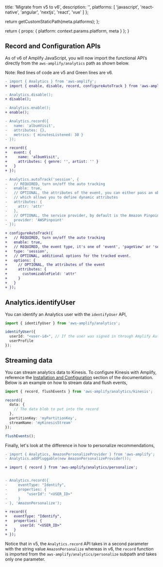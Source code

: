 
  title: 'Migrate from v5 to v6',
  description: '',
  platforms: [
    'javascript',
    'react-native',
    'angular',
    'nextjs',
    'react',
    'vue'
  ]
};

  return getCustomStaticPath(meta.platforms);
};

  return {
    props: {
      platform: context.params.platform,
      meta
    }
  };
}

## Record and Configuration APIs

As of v6 of Amplify JavaScript, you will now import the functional API’s directly from the `aws-amplify/analytics` path as shown below. 

Note: Red lines of code are v5 and Green lines are v6.

```diff
- import { Analytics } from 'aws-amplify';
+ import { enable, disable, record, configureAutoTrack } from 'aws-amplify/analytics';

- Analytics.disable();
+ disable();

- Analytics.enable();
+ enable();

- Analytics.record({
-   name: 'albumVisit',
-   attributes: {},
-   metrics: { minutesListened: 30 }
- });

+ record({
+   event: {
+     name: 'albumVisit',
+     attributes: { genre: '', artist: '' }
+   }
+ });

- Analytics.autoTrack('session', {
-   // REQUIRED, turn on/off the auto tracking
-   enable: true,
-   // OPTIONAL, the attributes of the event, you can either pass an object or a function
-   // which allows you to define dynamic attributes
-   attributes: {
-     attr: 'attr'
-   },
-   // OPTIONAL, the service provider, by default is the Amazon Pinpoint
-   provider: 'AWSPinpoint'
- });

+ configureAutoTrack({
+   // REQUIRED, turn on/off the auto tracking
+   enable: true,
+   // REQUIRED, the event type, it's one of 'event', 'pageView' or 'session'
+   type: 'session',
+   // OPTIONAL, additional options for the tracked event.
+   options: {
+     // OPTIONAL, the attributes of the event
+     attributes: {
+       customizableField: 'attr'
+     }
+   }
+ });
```
## Analytics.identifyUser

You can identify an Analytics user with the `identifyUser` API, 

```ts
import { identifyUser } from 'aws-amplify/analytics';

identifyUser({
  userId: "<user-id>", // If the user was signed in through Amplify Auth's signIn method you can retrieve the current user's ID from there.
  userProfile
});

```
## Streaming data
You can stream analytics data to Kinesis. To configure Kinesis with Amplify, reference the [Installation and Configuration](https://docs.amplify.aws/react/build-a-backend/more-features/analytics/streaming-data/#installation-and-configuration) section of the documentation. Below is an example on how to stream data and flush events,

```ts
import { record, flushEvents } from 'aws-amplify/analytics/kinesis';

record({
  data: {
    // The data blob to put into the record
  },
  partitionKey: 'myPartitionKey',
  streamName: 'myKinesisStream'
});

flushEvents();
```
Finally, let's look at the difference in how to personalize recommendations,

```diff
- import { Analytics, AmazonPersonalizeProvider } from 'aws-amplify';
- Analytics.addPluggable(new AmazonPersonalizeProvider());

+ import { record } from 'aws-amplify/analytics/personalize';


- Analytics.record({
-     eventType: "Identify",
-     properties: {
-         "userId": "<USER_ID>"
-     }
- }, 'AmazonPersonalize');

+ record({
+   eventType: "Identify",
+   properties: {
+      userId: "<USER_ID>"
+   }
+ });

```
Notice that in v5, the `Analytics.record` API takes in a second parameter with the string value `AmazonPersonalize` whereas in v6, the `record` function is imported from the `aws-amplify/analytics/personalize` subpath and takes only one parameter. 
